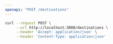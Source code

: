 ```yaml
---
openapi: "POST /destinations"
---
```


<RequestExample>

```bash Example Request
curl --request POST \
     --url http://localhost:3000/destinations \
     --header 'Accept: application/json' \
     --header 'Content-Type: application/json'
```

</RequestExample>
